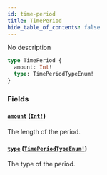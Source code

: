 ```yaml
---
id: time-period
title: TimePeriod
hide_table_of_contents: false
---
```


No description

```graphql
type TimePeriod {
  amount: Int!
  type: TimePeriodTypeEnum!
}
```

### Fields

#### [`amount`](#) ([`Int!`](../../../developer/api-reference/scalars/int))

The length of the period.

#### [`type`](#) ([`TimePeriodTypeEnum!`](../../../developer/api-reference/enums/time-period-type-enum))

The type of the period.
